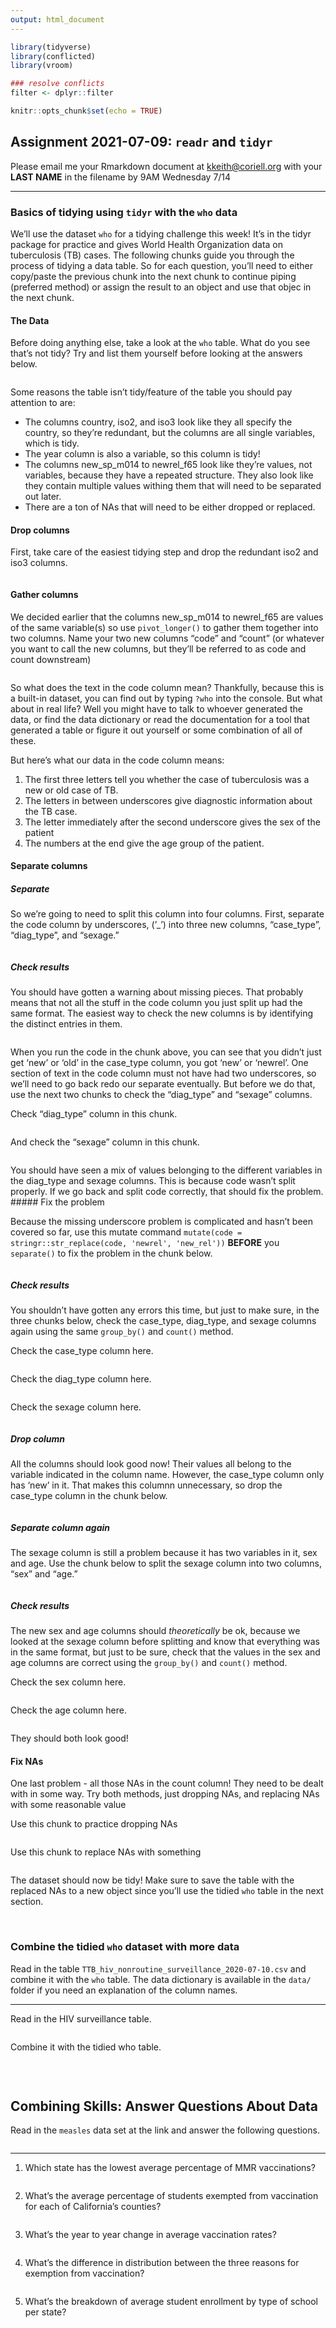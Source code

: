 ```yaml
---
output: html_document
---
```


```r
library(tidyverse)
library(conflicted)
library(vroom)

### resolve conflicts
filter <- dplyr::filter

knitr::opts_chunk$set(echo = TRUE)
```

## Assignment 2021-07-09: `readr` and `tidyr`

Please email me your Rmarkdown document at <kkeith@coriell.org> with your **LAST NAME** in the filename by 9AM Wednesday 7/14

---

### Basics of tidying using `tidyr` with the `who` data

We'll use the dataset `who` for a tidying challenge this week! It's in the tidyr package for practice and gives World Health Organization data on tuberculosis (TB) cases. The following chunks guide you through the process of tidying a data table. So for each question, you'll need to either copy/paste the previous chunk into the next chunk to continue piping (preferred method) or assign the result to an object and use that objec in the next chunk. 

#### The Data

Before doing anything else, take a look at the `who` table. What do you see that's not tidy? Try and list them yourself before looking at the answers below.

```r

```

Some reasons the table isn't tidy/feature of the table you should pay attention to are:

- The columns country, iso2, and iso3 look like they all specify the country, so they're redundant, but the columns are all single variables, which is tidy.
- The year column is also a variable, so this column is tidy!
- The columns new_sp_m014 to newrel_f65 look like they're values, not variables, because they have a repeated structure. They also look like they contain multiple values withing them that will need to be separated out later.
- There are a ton of NAs that will need to be either dropped or replaced.

#### Drop columns

First, take care of the easiest tidying step and drop the redundant iso2 and iso3 columns.

```r

```

#### Gather columns

We decided earlier that the columns new_sp_m014 to newrel_f65 are values of the same variable(s) so use `pivot_longer()` to gather them together into two columns. Name your two new columns "code" and "count" (or whatever you want to call the new columns, but they'll be referred to as code and count downstream)

```r

```

So what does the text in the code column mean? Thankfully, because this is a built-in dataset, you can find out by typing `?who` into the console. But what about in real life? Well you might have to talk to whoever generated the data, or find the data dictionary or read the documentation for a tool that generated a table or figure it out yourself or some combination of all of these. 

But here's what our data in the code column means:

1. The first three letters tell you whether the case of tuberculosis was a new or old case of TB.
2. The letters in between underscores give diagnostic information about the TB case.
3. The letter immediately after the second underscore gives the sex of the patient
4. The numbers at the end give the age group of the patient.

#### Separate columns

##### Separate

So we're going to need to split this column into four columns. First, separate the code column by underscores, ('_') into three new columns, "case_type", "diag_type", and "sexage."

```r

```

##### Check results

You should have gotten a warning about missing pieces. That probably means that not all the stuff in the code column you just split up had the same format. The easiest way to check the new columns is by identifying the distinct entries in them. 

```r

```

When you run the code in the chunk above, you can see that you didn't just get 'new' or 'old' in the case_type column, you got 'new' or 'newrel'. One section of text in the code column must not have had two underscores, so we'll need to go back redo our separate eventually. But before we do that, use the next two chunks to check the "diag_type" and "sexage" columns.

Check "diag_type" column in this chunk.

```r

```

And check the "sexage" column in this chunk.

```r

```

You should have seen a mix of values belonging to the different variables in the diag_type and sexage columns. This is because code wasn't split properly. If we go back and split code correctly, that should fix the problem. 
##### Fix the problem

Because the missing underscore problem is complicated and hasn't been covered so far, use this mutate command `mutate(code = stringr::str_replace(code, 'newrel', 'new_rel'))` **BEFORE** you `separate()` to fix the problem in the chunk below.

```r

```

##### Check results

You shouldn't have gotten any errors this time, but just to make sure, in the three chunks below, check the case_type, diag_type, and sexage columns again using the same `group_by()` and `count()` method.

Check the case_type column here.

```r

```

Check the diag_type column here.

```r

```

Check the sexage column here.

```r

```

##### Drop column

All the columns should look good now! Their values all belong to the variable indicated in the column name. However, the case_type column only has 'new' in it. That makes this columnn unnecessary, so drop the case_type column in the chunk below.

```r

```

##### Separate column again

The sexage column is still a problem because it has two variables in it, sex and age. Use the chunk below to split the sexage column into two columns, "sex" and "age."

```r

```

##### Check results

The new sex and age columns should *theoretically* be ok, because we looked at the sexage column before splitting and know that everything was in the same format, but just to be sure, check that the values in the sex and age columns are correct using the `group_by()` and `count()` method.

Check the sex column here.

```r

```

Check the age column here.

```r

```

They should both look good!

#### Fix NAs

One last problem - all those NAs in the count column! They need to be dealt with in some way. Try both methods, just dropping NAs, and replacing NAs with some reasonable value

Use this chunk to practice dropping NAs

```r

```

Use this chunk to replace NAs with something

```r

```

The dataset should now be tidy! Make sure to save the table with the replaced NAs to a new object since you'll use the tidied `who` table in the next section.

<br>

### Combine the tidied `who` dataset with more data

Read in the table `TTB_hiv_nonroutine_surveillance_2020-07-10.csv` and combine it with the `who` table. The data dictionary is available in the `data/` folder if you need an explanation of the column names.

---

Read in the  HIV surveillance table.

```r

```

Combine it with the tidied who table.

```r

```

<br>

## Combining Skills: Answer Questions About Data

Read in the `measles` data set at the link and answer the following questions.

```r

```

---

1. Which state has the lowest average percentage of MMR vaccinations?

```r

```

2. What's the average percentage of students exempted from vaccination for each of California's counties?

```r

```

3. What's the year to year change in average vaccination rates?

```r

```

4. What's the difference in distribution between the three reasons for exemption from vaccination?

```r

```

5. What's the breakdown of average student enrollment by type of school per state?

```r

```



<br><br>


